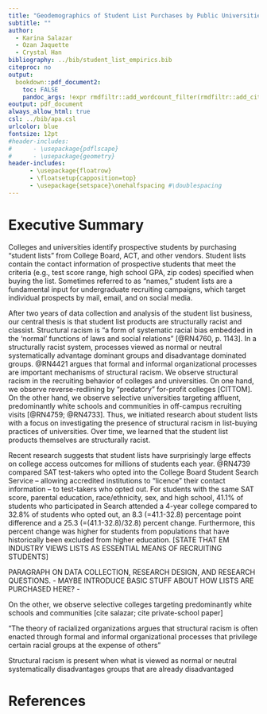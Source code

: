 ```yaml
---
title: "Geodemographics of Student List Purchases by Public Universities: A First Look "
subtitle: ""
author: 
  - Karina Salazar
  - Ozan Jaquette
  - Crystal Han
bibliography: ../bib/student_list_empirics.bib
citeproc: no
output: 
  bookdown::pdf_document2:
    toc: FALSE
    pandoc_args: !expr rmdfiltr::add_wordcount_filter(rmdfiltr::add_citeproc_filter(args = NULL))
eoutput: pdf_document
always_allow_html: true
csl: ../bib/apa.csl
urlcolor: blue
fontsize: 12pt
#header-includes:
#      - \usepackage{pdflscape}
#      - \usepackage{geometry}
header-includes:
      - \usepackage{floatrow}
      - \floatsetup{capposition=top}
      - \usepackage{setspace}\onehalfspacing #\doublespacing
---
```


# Executive Summary

Colleges and universities identify prospective students by purchasing “student lists” from College Board, ACT, and other vendors. Student lists contain the contact information of prospective students that meet the criteria (e.g., test score range, high school GPA, zip codes) specified when buying the list. Sometimes referred to as “names,” student lists are a fundamental input for undergraduate recruiting campaigns, which target individual prospects by mail, email, and on social media.

After two years of data collection and analysis of the student list business, our central thesis is that student list products are structurally racist and classist. Structural racism is "a form of systematic racial bias embedded in the 'normal' functions of laws and social relations" [@RN4760, p. 1143]. In a structurally racist system, processes viewed as normal or neutral systematically advantage dominant groups and disadvantage dominated groups. @RN4421 argues that formal and informal organizational processes are important mechanisms of structural racism. We observe structural racism in the recruiting behavior of colleges and universities. On one hand, we observe reverse-redlining by "predatory" for-profit colleges [CITTOM]. On the other hand, we observe selective universities targeting affluent, predominantly white schools and communities in off-campus recruiting visits [@RN4759; @RN4733]. Thus, we initiated research about student lists with a focus on investigating the presence of structural racism in list-buying practices of universities. Over time, we learned that the student list products themselves are structurally racist.

Recent research suggests that student lists have surprisingly large effects on college access outcomes for millions of students each year. @RN4739 compared SAT test-takers who opted into the College Board Student Search Service – allowing accredited institutions to “licence” their contact information – to test-takers who opted out. For students with the same SAT score, parental education, race/ethnicity, sex, and high school, 41.1% of students who participated in Search attended a 4-year college compared to 32.8% of students who opted out, an 8.3 (=41.1-32.8) percentage point difference and a 25.3 (=(41.1-32.8)/32.8) percent change. Furthermore, this percent change was higher for students from populations that have historically been excluded from higher education. [STATE THAT EM INDUSTRY VIEWS LISTS AS ESSENTIAL MEANS OF RECRUITING STUDENTS]

PARAGRAPH ON DATA COLLECTION, RESEARCH DESIGN, AND RESEARCH QUESTIONS. 
- MAYBE INTRODUCE BASIC STUFF ABOUT HOW LISTS ARE PURCHASED HERE?
- 


On the other, we observe selective colleges targeting predominantly white schools and communities [cite salazar; cite private-school paper]


“The theory of racialized organizations argues that structural racism is often enacted through formal and informal organizational processes that privilege certain racial groups at the expense of others”

Structural racism is present when what is viewed as normal or neutral systematically disadvantages groups that are already disadvantaged




# References

<div id="refs"></div>



